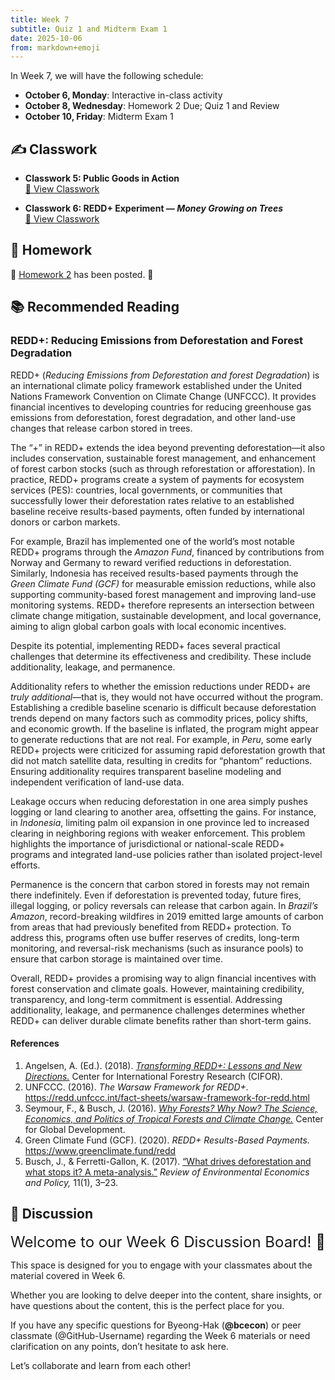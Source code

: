 ```yaml
---
title: Week 7
subtitle: Quiz 1 and Midterm Exam 1
date: 2025-10-06
from: markdown+emoji
---
```


In Week 7, we will have the following schedule:

- **October 6, Monday**: Interactive in-class activity
- **October 8, Wednesday**: Homework 2 Due; Quiz 1 and Review
- **October 10, Friday**: Midterm Exam 1


## ✍️ Classwork

- **Classwork 5: Public Goods in Action**  
  [📄 View Classwork](../econ-cw/econ-340-cw-05.html){target="_blank"}  

- **Classwork 6: REDD+ Experiment — _Money Growing on Trees_**  
  [📄 View Classwork](../econ-340-cw-06.html){target="_blank"}  


## 📝 Homework
🏡 [Homework 2](../econ-hw/econ-340-hw-02.html){target="_blank"} has been posted. 🏡



## 📚 Recommended Reading

### REDD+: Reducing Emissions from Deforestation and Forest Degradation

REDD+ (*Reducing Emissions from Deforestation and forest Degradation*) is an international climate policy framework established under the United Nations Framework Convention on Climate Change (UNFCCC). It provides financial incentives to developing countries for reducing greenhouse gas emissions from deforestation, forest degradation, and other land-use changes that release carbon stored in trees.

The “+” in REDD+ extends the idea beyond preventing deforestation—it also includes conservation, sustainable forest management, and enhancement of forest carbon stocks (such as through reforestation or afforestation). In practice, REDD+ programs create a system of payments for ecosystem services (PES): countries, local governments, or communities that successfully lower their deforestation rates relative to an established baseline receive results-based payments, often funded by international donors or carbon markets.

For example, Brazil has implemented one of the world’s most notable REDD+ programs through the *Amazon Fund*, financed by contributions from Norway and Germany to reward verified reductions in deforestation. Similarly, Indonesia has received results-based payments through the *Green Climate Fund (GCF)* for measurable emission reductions, while also supporting community-based forest management and improving land-use monitoring systems. REDD+ therefore represents an intersection between climate change mitigation, sustainable development, and local governance, aiming to align global carbon goals with local economic incentives.

Despite its potential, implementing REDD+ faces several practical challenges that determine its effectiveness and credibility. These include additionality, leakage, and permanence.

Additionality refers to whether the emission reductions under REDD+ are *truly additional*—that is, they would not have occurred without the program. Establishing a credible baseline scenario is difficult because deforestation trends depend on many factors such as commodity prices, policy shifts, and economic growth. If the baseline is inflated, the program might appear to generate reductions that are not real. For example, in *Peru*, some early REDD+ projects were criticized for assuming rapid deforestation growth that did not match satellite data, resulting in credits for “phantom” reductions. Ensuring additionality requires transparent baseline modeling and independent verification of land-use data.

Leakage occurs when reducing deforestation in one area simply pushes logging or land clearing to another area, offsetting the gains. For instance, in *Indonesia*, limiting palm oil expansion in one province led to increased clearing in neighboring regions with weaker enforcement. This problem highlights the importance of jurisdictional or national-scale REDD+ programs and integrated land-use policies rather than isolated project-level efforts.

Permanence is the concern that carbon stored in forests may not remain there indefinitely. Even if deforestation is prevented today, future fires, illegal logging, or policy reversals can release that carbon again. In *Brazil’s Amazon*, record-breaking wildfires in 2019 emitted large amounts of carbon from areas that had previously benefited from REDD+ protection. To address this, programs often use buffer reserves of credits, long-term monitoring, and reversal-risk mechanisms (such as insurance pools) to ensure that carbon storage is maintained over time.

Overall, REDD+ provides a promising way to align financial incentives with forest conservation and climate goals. However, maintaining credibility, transparency, and long-term commitment is essential. Addressing additionality, leakage, and permanence challenges determines whether REDD+ can deliver durable climate benefits rather than short-term gains.

#### References

1. Angelsen, A. (Ed.). (2018). [*Transforming REDD+: Lessons and New Directions.*](https://www.cifor-icraf.org/publications/pdf_files/Books/BAngelsen1801.pdf) Center for International Forestry Research (CIFOR).  
2. UNFCCC. (2016). *The Warsaw Framework for REDD+.* [https://redd.unfccc.int/fact-sheets/warsaw-framework-for-redd.html](https://redd.unfccc.int/fact-sheets/warsaw-framework-for-redd.html)  
3. Seymour, F., & Busch, J. (2016). [*Why Forests? Why Now? The Science, Economics, and Politics of Tropical Forests and Climate Change.*](https://www.cgdev.org/sites/default/files/Seymour-Busch-why-forests-why-now-full-book.PDF) Center for Global Development.  
4. Green Climate Fund (GCF). (2020). *REDD+ Results-Based Payments.* [https://www.greenclimate.fund/redd](https://www.greenclimate.fund/redd)  
5. Busch, J., & Ferretti-Gallon, K. (2017). [“What drives deforestation and what stops it? A meta-analysis.”](https://www.files.ethz.ch/isn/179235/what-drives-deforestation-what-stops.pdf) *Review of Environmental Economics and Policy,* 11(1), 3–23.




## 💬 Discussion

<font size = "5">Welcome to our Week 6 Discussion Board! 👋 </font>


This space is designed for you to engage with your classmates about the material covered in Week 6.

Whether you are looking to delve deeper into the content, share insights, or have questions about the content, this is the perfect place for you.

If you have any specific questions for Byeong-Hak (**@bcecon**) or peer classmate (@GitHub-Username) regarding the Week 6 materials or need clarification on any points, don't hesitate to ask here. 

Let's collaborate and learn from each other!
